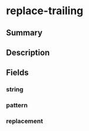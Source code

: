 
# replace-trailing

## Summary

<Tooltip components={props.components} />

## Description

<Description components={props.components} />

## Fields

### string

<Field0 components={props.components} />

### pattern

<Field1 components={props.components} />

### replacement

<Field2 components={props.components} />

